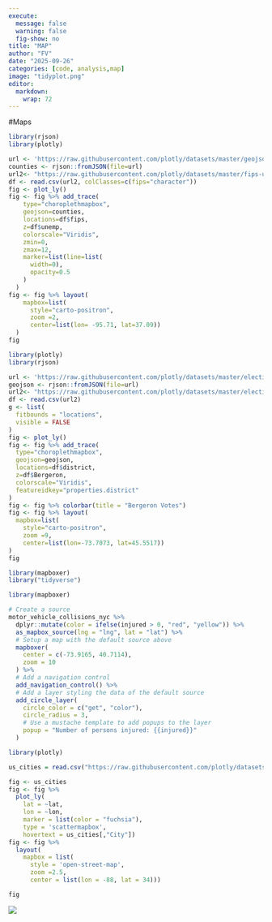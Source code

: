 ```yaml
---
execute:
  message: false
  warning: false
  fig-show: no
title: "MAP"
author: "FV"
date: "2025-09-26"
categories: [code, analysis,map]
image: "tidyplot.png"
editor: 
  markdown: 
    wrap: 72
---
```


#Maps

```r
library(rjson)
library(plotly)

url <- 'https://raw.githubusercontent.com/plotly/datasets/master/geojson-counties-fips.json'
counties <- rjson::fromJSON(file=url)
url2<- "https://raw.githubusercontent.com/plotly/datasets/master/fips-unemp-16.csv"
df <- read.csv(url2, colClasses=c(fips="character"))
fig <- plot_ly() 
fig <- fig %>% add_trace(
    type="choroplethmapbox",
    geojson=counties,
    locations=df$fips,
    z=df$unemp,
    colorscale="Viridis",
    zmin=0,
    zmax=12,
    marker=list(line=list(
      width=0),
      opacity=0.5
    )
  )
fig <- fig %>% layout(
    mapbox=list(
      style="carto-positron",
      zoom =2,
      center=list(lon= -95.71, lat=37.09))
  )
fig
```

```r
library(plotly)
library(rjson)

url <- 'https://raw.githubusercontent.com/plotly/datasets/master/election.geojson'
geojson <- rjson::fromJSON(file=url)
url2<- "https://raw.githubusercontent.com/plotly/datasets/master/election.csv"
df <- read.csv(url2)
g <- list(
  fitbounds = "locations",
  visible = FALSE
)
fig <- plot_ly() 
fig <- fig %>% add_trace(
  type="choroplethmapbox",
  geojson=geojson,
  locations=df$district,
  z=df$Bergeron,
  colorscale="Viridis",
  featureidkey="properties.district"
)
fig <- fig %>% colorbar(title = "Bergeron Votes")
fig <- fig %>% layout(
  mapbox=list(
    style="carto-positron",
    zoom =9,
    center=list(lon=-73.7073, lat=45.5517))
)
fig
```

```r
library(mapboxer)
library("tidyverse")
```

```r
library(mapboxer)

# Create a source
motor_vehicle_collisions_nyc %>%
  dplyr::mutate(color = ifelse(injured > 0, "red", "yellow")) %>%
  as_mapbox_source(lng = "lng", lat = "lat") %>%
  # Setup a map with the default source above
  mapboxer(
    center = c(-73.9165, 40.7114),
    zoom = 10
  ) %>%
  # Add a navigation control
  add_navigation_control() %>%
  # Add a layer styling the data of the default source
  add_circle_layer(
    circle_color = c("get", "color"),
    circle_radius = 3,
    # Use a mustache template to add popups to the layer
    popup = "Number of persons injured: {{injured}}"
  )

```


```r
library(plotly)

us_cities = read.csv("https://raw.githubusercontent.com/plotly/datasets/master/us-cities-top-1k.csv")

fig <- us_cities 
fig <- fig %>%
  plot_ly(
    lat = ~lat,
    lon = ~lon,
    marker = list(color = "fuchsia"),
    type = 'scattermapbox',
    hovertext = us_cities[,"City"]) 
fig <- fig %>%
  layout(
    mapbox = list(
      style = 'open-street-map',
      zoom =2.5,
      center = list(lon = -88, lat = 34))) 

fig

```



![](tidyplot.png)
